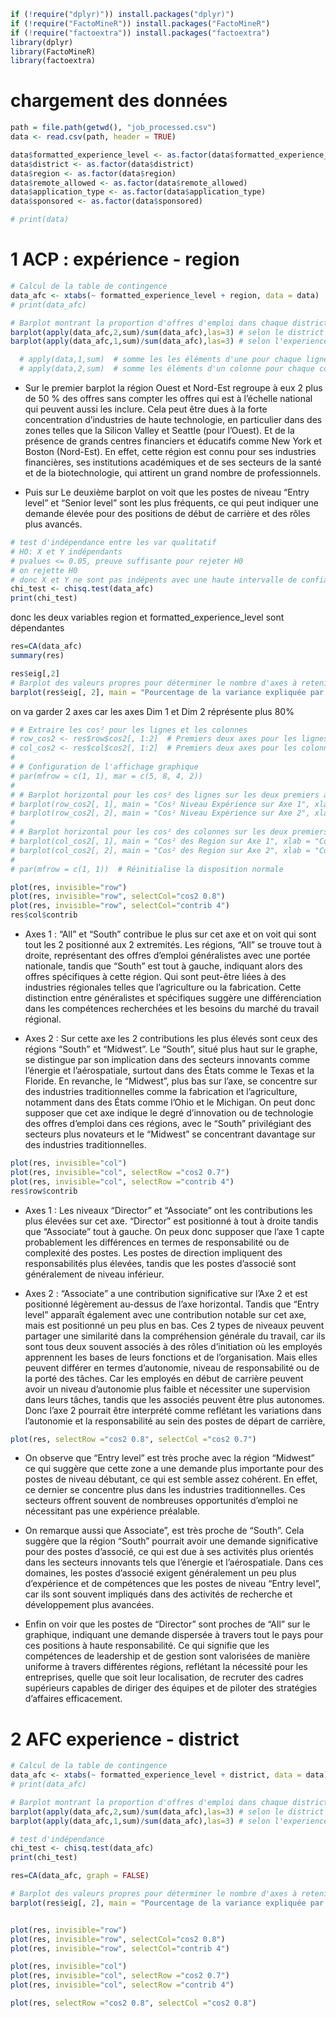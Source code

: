 ```r
if (!require("dplyr)")) install.packages("dplyr)")
if (!require("FactoMineR")) install.packages("FactoMineR")
if (!require("factoextra")) install.packages("factoextra")
library(dplyr)
library(FactoMineR)
library(factoextra)
```

# chargement des données
```r
path = file.path(getwd(), "job_processed.csv")
data <- read.csv(path, header = TRUE)

data$formatted_experience_level <- as.factor(data$formatted_experience_level)
data$district <- as.factor(data$district)
data$region <- as.factor(data$region)
data$remote_allowed <- as.factor(data$remote_allowed)
data$application_type <- as.factor(data$application_type)
data$sponsored <- as.factor(data$sponsored)

# print(data)
```


# 1 ACP : expérience - region
```r
# Calcul de la table de contingence
data_afc <- xtabs(~ formatted_experience_level + region, data = data)
# print(data_afc)

# Barplot montrant la proportion d'offres d'emploi dans chaque district par rapport au total des offres
barplot(apply(data_afc,2,sum)/sum(data_afc),las=3) # selon le district
barplot(apply(data_afc,1,sum)/sum(data_afc),las=3) # selon l'experience

  # apply(data,1,sum)  # somme les les éléments d'une pour chaque ligne
  # apply(data,2,sum)  # somme les éléments d'un colonne pour chaque colonne
```
- Sur le premier barplot la région Ouest et Nord-Est regroupe à eux 2 plus de 50 % des offres sans compter les offres qui est à l'échelle national qui peuvent aussi les inclure. Cela peut être dues à la forte concentration d'industries de haute technologie, en particulier dans des zones telles que la Silicon Valley et Seattle (pour l'Ouest). Et de la présence de grands centres financiers et éducatifs comme New York et Boston (Nord-Est). En effet, cette région est connu pour ses industries financières, ses institutions académiques et de ses secteurs de la santé et de la biotechnologie, qui attirent un grand nombre de professionnels.

- Puis sur Le deuxième barplot on voit que les postes de niveau "Entry level" et "Senior level" sont les plus fréquents, ce qui peut indiquer une demande élevée pour des positions de début de carrière et des rôles plus avancés.

```r
# test d'indépendance entre les var qualitatif
# HO: X et Y indépendants
# pvalues <= 0.05, preuve suffisante pour rejeter H0
# on rejette H0
# donc X et Y ne sont pas indépents avec une haute intervalle de confiance
chi_test <- chisq.test(data_afc)
print(chi_test)
```

donc les deux variables region et formatted_experience_level sont dépendantes

```r
res=CA(data_afc)
summary(res)
```

```r
res$eig[,2]
# Barplot des valeurs propres pour déterminer le nombre d'axes à retenir
barplot(res$eig[, 2], main = "Pourcentage de la variance expliquée par axe",  xlab = "Axes", ylab = "Pourcentage", las = 2)
```
on va garder 2 axes car les axes Dim 1 et Dim 2 réprésente plus 80%

```r
# # Extraire les cos² pour les lignes et les colonnes
# row_cos2 <- res$row$cos2[, 1:2]  # Premiers deux axes pour les lignes
# col_cos2 <- res$col$cos2[, 1:2]  # Premiers deux axes pour les colonnes
# 
# # Configuration de l'affichage graphique
# par(mfrow = c(1, 1), mar = c(5, 8, 4, 2))
# 
# # Barplot horizontal pour les cos² des lignes sur les deux premiers axes
# barplot(row_cos2[, 1], main = "Cos² Niveau Expérience sur Axe 1", xlab = "Cos²", horiz = TRUE, las = 1)
# barplot(row_cos2[, 2], main = "Cos² Niveau Expérience sur Axe 2", xlab = "Cos²", horiz = TRUE, las = 1)
# 
# # Barplot horizontal pour les cos² des colonnes sur les deux premiers axes
# barplot(col_cos2[, 1], main = "Cos² des Region sur Axe 1", xlab = "Cos²", horiz = TRUE, las = 1)
# barplot(col_cos2[, 2], main = "Cos² des Region sur Axe 2", xlab = "Cos²", horiz = TRUE, las = 1)
# 
# par(mfrow = c(1, 1))  # Réinitialise la disposition normale

```

```r
plot(res, invisible="row")
plot(res, invisible="row", selectCol="cos2 0.8")
plot(res, invisible="row", selectCol="contrib 4")
res$col$contrib
```
- Axes 1 : "All" et "South" contribue le plus sur cet axe et on voit qui sont tout les 2 positionné aux 2 extremités. Les régions, "All" se trouve tout à droite, représentant des offres d'emploi généralistes avec une portée nationale, tandis que "South" est tout à gauche, indiquant alors des offres spécifiques à cette région.
Qui sont peut-être liées à des industries régionales telles que l'agriculture ou la fabrication. Cette distinction entre généralistes et spécifiques suggère une différenciation dans les compétences recherchées et les besoins du marché du travail régional.

- Axes 2 : Sur cette axe les 2 contributions les plus élevés sont ceux des régions "South" et "Midwest". Le "South", situé plus haut sur le graphe, se distingue par son implication dans des secteurs innovants comme l'énergie et l'aérospatiale, surtout dans des États comme le Texas et la Floride. En revanche, le "Midwest", plus bas sur l'axe, se concentre sur des industries traditionnelles comme la fabrication et l'agriculture, notamment dans des États comme l'Ohio et le Michigan. On peut donc supposer que cet axe indique le degré d'innovation ou de technologie des offres d'emploi dans ces régions, avec le "South" privilégiant des secteurs plus novateurs et le "Midwest" se concentrant davantage sur des industries traditionnelles.

```r
plot(res, invisible="col")
plot(res, invisible="col", selectRow ="cos2 0.7")
plot(res, invisible="col", selectRow ="contrib 4")
res$row$contrib
```
- Axes 1 : Les niveaux "Director" et "Associate" ont les contributions les plus élevées sur cet axe. "Director" est positionné à tout à droite tandis que "Associate" tout à gauche. On peux donc supposer que l'axe 1 capte probablement les différences en termes de responsabilité ou de complexité des postes. Les postes de direction impliquent des responsabilités plus élevées, tandis que les postes d'associé sont généralement de niveau inférieur.

- Axes 2 : "Associate" a une contribution significative sur l'Axe 2 et est positionné légèrement au-dessus de l'axe horizontal. Tandis que "Entry level" apparaît également avec une contribution notable sur cet axe, mais est positionné un peu plus en bas. 
Ces 2 types de niveaux peuvent partager une similarité dans la compréhension générale du travail, car ils sont tous deux souvent associés à des rôles d'initiation où les employés apprennent les bases de leurs fonctions et de l'organisation. Mais elles peuvent différer en termes d'autonomie, niveau de responsabilité ou de la porté des tâches. Car les employés en début de carrière peuvent avoir un niveau d'autonomie plus faible et nécessiter une supervision dans leurs tâches, tandis que les associés peuvent être plus autonomes.
Donc l'axe 2 pourrait être interprété comme reflétant les variations dans l'autonomie et la responsabilité au sein des postes de départ de carrière,



```r
plot(res, selectRow ="cos2 0.8", selectCol ="cos2 0.7")
```



- On observe que "Entry level" est très proche avec la région "Midwest" ce qui suggère que cette zone a une demande plus importante pour des postes de niveau débutant, ce qui est semble assez cohérent. En effet, ce dernier se concentre plus dans les industries traditionnelles. Ces secteurs offrent souvent de nombreuses opportunités d'emploi ne nécessitant pas une expérience préalable.

- On remarque aussi que Associate", est très proche de "South". Cela suggère que la région "South" pourrait avoir une demande significative pour des postes d'associé, ce qui est due à ses activités plus orientés dans les secteurs innovants tels que l'énergie et l'aérospatiale. Dans ces domaines, les postes d'associé exigent généralement un peu plus d'expérience et de compétences que les postes de niveau "Entry level", car ils sont souvent impliqués dans des activités de recherche et développement plus avancées.

- Enfin on voir que les postes de "Director" sont proches de "All" sur le graphique, indiquant une demande dispersée à travers tout le pays pour ces positions à haute responsabilité. Ce qui signifie que les compétences de leadership et de gestion sont valorisées de manière uniforme à travers différentes régions, reflétant la nécessité pour les entreprises, quelle que soit leur localisation, de recruter des cadres supérieurs capables de diriger des équipes et de piloter des stratégies d'affaires efficacement. 






















# 2 AFC experience - district
```r
# Calcul de la table de contingence
data_afc <- xtabs(~ formatted_experience_level + district, data = data)
# print(data_afc)

# Barplot montrant la proportion d'offres d'emploi dans chaque district par rapport au total des offres
barplot(apply(data_afc,2,sum)/sum(data_afc),las=3) # selon le district
barplot(apply(data_afc,1,sum)/sum(data_afc),las=3) # selon l'experience

# test d'indépendance
chi_test <- chisq.test(data_afc)
print(chi_test)

res=CA(data_afc, graph = FALSE)

# Barplot des valeurs propres pour déterminer le nombre d'axes à retenir
barplot(res$eig[, 2], main = "Pourcentage de la variance expliquée par axe", xlab = "Axes", ylab = "Pourcentage", las = 2)


plot(res, invisible="row")
plot(res, invisible="row", selectCol="cos2 0.8")
plot(res, invisible="row", selectCol="contrib 4")

plot(res, invisible="col")
plot(res, invisible="col", selectRow ="cos2 0.7")
plot(res, invisible="col", selectRow ="contrib 4")
```





```r
plot(res, selectRow ="cos2 0.8", selectCol ="cos2 0.8")
```


